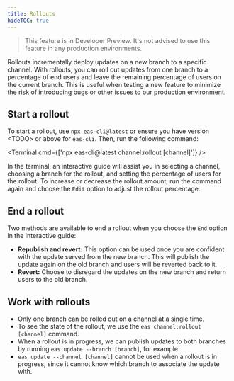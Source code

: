 ```yaml
---
title: Rollouts
hideTOC: true
---
```



> This feature is in Developer Preview. It's not advised to use this feature in any production environments.

Rollouts incrementally deploy updates on a new branch to a specific channel. With rollouts, you can roll out updates from one branch to a percentage of end users and leave the remaining percentage of users on the current branch. This is useful when testing a new feature to minimize the risk of introducing bugs or other issues to our production environment.

## Start a rollout

To start a rollout, use `npx eas-cli@latest` or ensure you have version \<TODO\> or above for `eas-cli`. Then, run the following command:

<Terminal cmd={['npx eas-cli@latest channel:rollout [channel]']} />

In the terminal, an interactive guide will assist you in selecting a channel, choosing a branch for the rollout, and setting the percentage of users for the rollout. To increase or decrease the rollout amount, run the command again and choose the `Edit` option to adjust the rollout percentage.

## End a rollout

Two methods are available to end a rollout when you choose the `End` option in the interactive guide:

- **Republish and revert:** This option can be used once you are confident with the update served from the new branch. This will publish the update again on the old branch and users will be reverted back to it.
- **Revert:** Choose to disregard the updates on the new branch and return users to the old branch.

## Work with rollouts

- Only one branch can be rolled out on a channel at a single time.
- To see the state of the rollout, we use the `eas channel:rollout [channel]` command.
- When a rollout is in progress, we can publish updates to both branches by running `eas update --branch [branch]`, for example.
- `eas update --channel [channel]` cannot be used when a rollout is in progress, since it cannot know which branch to associate the update with.

